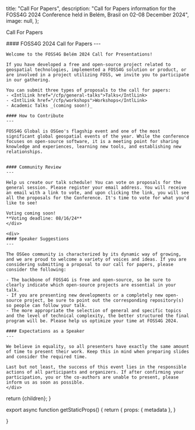 
  title: "Call For Papers",
  description: "Call for Papers information for the FOSS4G 2024 Conference held in Belém, Brasil on 02-08 December 2024",
  image: null,
};

<Heading bubble>Call For Papers</Heading>

<div className="grid space-y-4 mt-4">
  <div className="grid md:grid-cols-2 gap-4">  
    <div className="">
    #### FOSS4G 2024 Call for Papers
    ---

    Welcome to the FOSS4G Belém 2024 Call for Presentations!

    If you have developed a free and open-source project related to geospatial technologies, implemented a FOSS4G solution or product, or are involved in a project utilizing FOSS, we invite you to participate in our gathering.

    You can submit three types of proposals to the call for papers:
    - <IntlLink href="/cfp/general-talks">Talks</IntlLink>
    - <IntlLink href="/cfp/workshops">Workshops</IntlLink>
    - Academic Talks _(coming soon!)_

    #### How to Contribute
    ---

    FOSS4G Global is OSGeo's flagship event and one of the most significant global geospatial events of the year. While the conference focuses on open-source software, it is a meeting point for sharing knowledge and experiences, learning new tools, and establishing new relationships.


    #### Community Review
    ---

    Help us create our talk schedule! You can vote on proposals for the general session. Please register your email address. You will receive an email with a link to vote, and upon clicking the link, you will see all the proposals for the Conference. It's time to vote for what you'd like to see!

    Voting coming soon!
    **Voting deadline: 08/16/24**
    </div>

    <div>
    #### Speaker Suggestions
    ---

    The OSGeo community is characterized by its dynamic way of growing, and we are proud to welcome a variety of voices and ideas. If you are considering submitting a proposal to our call for papers, please consider the following:

    - The backbone of FOSS4G is free and open-source, so be sure to clearly indicate which open-source projects are essential in your talk.
    - If you are presenting new developments or a completely new open-source project, be sure to point out the corresponding repository(s) so people can follow your talk.
    - The more appropriate the selection of general and specific topics and the level of technical complexity, the better structured the final program will be. Please help us optimize your time at FOSS4G 2024.

    #### Expectations as a Speaker
    ---

    We believe in equality, so all presenters have exactly the same amount of time to present their work. Keep this in mind when preparing slides and consider the required time.

    Last but not least, the success of this event lies in the responsible actions of all participants and organizers. If after confirming your participation, you or the co-authors are unable to present, please inform us as soon as possible.
    </div>

  </div>
</div>


  return <MdxLayout metadata={metadata}>{children}</MdxLayout>;
}

export async function getStaticProps() {
  return {
    props: {
      metadata
    },
  }

}

